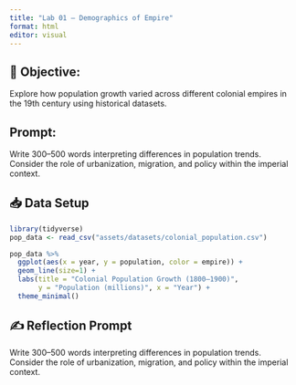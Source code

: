 ```yaml
---
title: "Lab 01 – Demographics of Empire"
format: html
editor: visual
---
```


## 🧭 Objective: 
Explore how population growth varied across different colonial empires in the 19th century using historical datasets.

## Prompt: 
Write 300–500 words interpreting differences in population trends. Consider the role of urbanization, migration, and policy within the imperial context.

## 📥 Data Setup
```r
library(tidyverse)
pop_data <- read_csv("assets/datasets/colonial_population.csv")

pop_data %>%
  ggplot(aes(x = year, y = population, color = empire)) +
  geom_line(size=1) +
  labs(title = "Colonial Population Growth (1800–1900)",
       y = "Population (millions)", x = "Year") +
  theme_minimal()
```
## ✍️ Reflection Prompt
Write 300–500 words interpreting differences in population trends. Consider the role of urbanization, migration, and policy within the imperial context.
